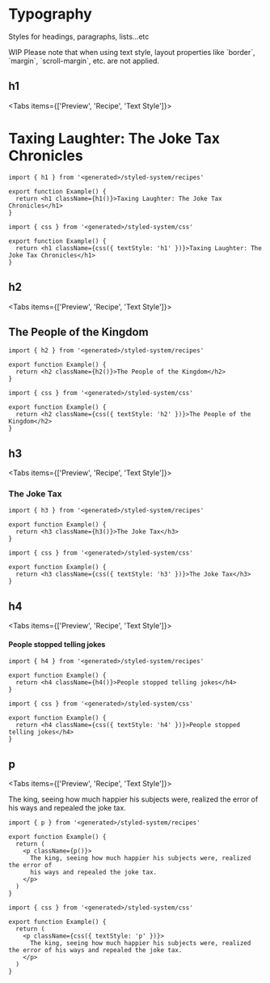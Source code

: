 
# Typography

Styles for headings, paragraphs, lists...etc

<Callout type="warning" emoji="⚒️">
  WIP
</Callout>

<Callout type="warning" emoji="⚠️">
  Please note that when using text style, layout properties like `border`,
  `margin`, `scroll-margin`, etc. are not applied.
</Callout>

## h1

<Tabs items={['Preview', 'Recipe', 'Text Style']}>
  <Tab>
    <Preview>
      <h1 className={h1()}>Taxing Laughter: The Joke Tax Chronicles</h1>
    </Preview>
  </Tab>
  <Tab>

```tsx copy
import { h1 } from '<generated>/styled-system/recipes'

export function Example() {
  return <h1 className={h1()}>Taxing Laughter: The Joke Tax Chronicles</h1>
}
```

  </Tab>
  <Tab>
  
```tsx copy
import { css } from '<generated>/styled-system/css'

export function Example() {
  return <h1 className={css({ textStyle: 'h1' })}>Taxing Laughter: The Joke Tax Chronicles</h1>
}
```

  </Tab>
</Tabs>

## h2

<Tabs items={['Preview', 'Recipe', 'Text Style']}>
  <Tab>
    <Preview>
      <h2 className={h2()}>The People of the Kingdom</h2>
    </Preview>
  </Tab>
  <Tab>

```tsx copy
import { h2 } from '<generated>/styled-system/recipes'

export function Example() {
  return <h2 className={h2()}>The People of the Kingdom</h2>
}
```

  </Tab>
  <Tab>
  
```tsx copy
import { css } from '<generated>/styled-system/css'

export function Example() {
  return <h2 className={css({ textStyle: 'h2' })}>The People of the Kingdom</h2>
}
```

  </Tab>
</Tabs>

## h3

<Tabs items={['Preview', 'Recipe', 'Text Style']}>
  <Tab>
    <Preview>
      <h3 className={h3()}>The Joke Tax</h3>
    </Preview>
  </Tab>
  <Tab>

```tsx copy
import { h3 } from '<generated>/styled-system/recipes'

export function Example() {
  return <h3 className={h3()}>The Joke Tax</h3>
}
```

  </Tab>
  <Tab>
  
```tsx copy
import { css } from '<generated>/styled-system/css'

export function Example() {
  return <h3 className={css({ textStyle: 'h3' })}>The Joke Tax</h3>
}
```

  </Tab>
</Tabs>

## h4

<Tabs items={['Preview', 'Recipe', 'Text Style']}>
  <Tab>
    <Preview>
      <h4 className={h4()}>People stopped telling jokes</h4>
    </Preview>
  </Tab>
  <Tab>

```tsx copy
import { h4 } from '<generated>/styled-system/recipes'

export function Example() {
  return <h4 className={h4()}>People stopped telling jokes</h4>
}
```

  </Tab>
  <Tab>
  
```tsx copy
import { css } from '<generated>/styled-system/css'

export function Example() {
  return <h4 className={css({ textStyle: 'h4' })}>People stopped telling jokes</h4>
}
```

  </Tab>
</Tabs>

## p

<Tabs items={['Preview', 'Recipe', 'Text Style']}>
  <Tab>
    <Preview>
      <p className={p()}>The king, seeing how much happier his subjects were, realized the error of his ways and repealed the joke tax.</p>
    </Preview>
  </Tab>
  <Tab>

```tsx copy
import { p } from '<generated>/styled-system/recipes'

export function Example() {
  return (
    <p className={p()}>
      The king, seeing how much happier his subjects were, realized the error of
      his ways and repealed the joke tax.
    </p>
  )
}
```

  </Tab>
  <Tab>
  
```tsx copy
import { css } from '<generated>/styled-system/css'

export function Example() {
  return (
    <p className={css({ textStyle: 'p' })}>
      The king, seeing how much happier his subjects were, realized the error of his ways and repealed the joke tax.
    </p>
  )
}
```

  </Tab>
</Tabs>
